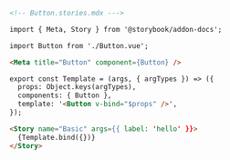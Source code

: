 ```md
<!-- Button.stories.mdx --->

import { Meta, Story } from '@storybook/addon-docs';

import Button from './Button.vue';

<Meta title="Button" component={Button} />

export const Template = (args, { argTypes }) => ({
  props: Object.keys(argTypes),
  components: { Button },
  template: '<Button v-bind="$props" />',
});

<Story name="Basic" args={{ label: 'hello' }}>
  {Template.bind({})}
</Story>
```